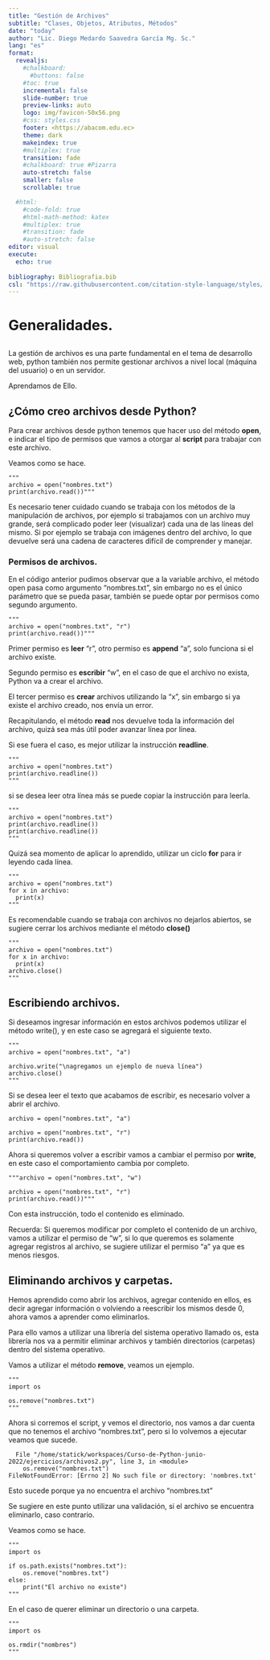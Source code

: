 ```yaml
---
title: "Gestión de Archivos"
subtitle: "Clases, Objetos, Atributos, Métodos"
date: "today"
author: "Lic. Diego Medardo Saavedra García Mg. Sc."
lang: "es"
format:
  revealjs:
    #chalkboard: 
      #buttons: false
    #toc: true
    incremental: false
    slide-number: true
    preview-links: auto
    logo: img/favicon-50x56.png
    #css: styles.css
    footer: <https://abacom.edu.ec>
    theme: dark
    makeindex: true
    #multiplex: true
    transition: fade
    #chalkboard: true #Pizarra
    auto-stretch: false
    smaller: false
    scrollable: true

  #html: 
    #code-fold: true
    #html-math-method: katex
    #multiplex: true
    #transition: fade
    #auto-stretch: false
editor: visual
execute: 
  echo: true
    
bibliography: Bibliografia.bib
csl: "https://raw.githubusercontent.com/citation-style-language/styles/master/apa.csl"
---
```


# Generalidades.

La gestión de archivos es una parte fundamental en el tema de desarrollo web, python también nos permite gestionar archivos a nivel local (máquina del usuario) o en un servidor.

Aprendamos de Ello.

## ¿Cómo creo archivos desde Python?

Para crear archivos desde python tenemos que hacer uso del método **open**, e indicar el tipo de permisos que vamos a otorgar al **script** para trabajar con este archivo.

Veamos como se hace.

```pyhon
"""
archivo = open("nombres.txt")
print(archivo.read())"""
```

Es necesario tener cuidado cuando se trabaja con los métodos de la manipulación de archivos, por ejemplo si trabajamos con un archivo muy grande, será complicado poder leer (visualizar) cada una de las líneas del mismo. Si por ejemplo se trabaja con imágenes dentro del archivo, lo que devuelve será una cadena de caracteres difícil de comprender y manejar.

### Permisos de archivos.

En el código anterior pudimos observar que a la variable archivo, el método open pasa como argumento "nombres.txt", sin embargo no es el único parámetro que se pueda pasar, también se puede optar por permisos como segundo argumento.

```pyhon
"""
archivo = open("nombres.txt", "r")
print(archivo.read())"""
```

Primer permiso es **leer** "r", otro permiso es **append** "a", solo funciona si el archivo existe.

Segundo permiso es **escribir** "w", en el caso de que el archivo no exista, Python va a crear el archivo.

El tercer permiso es **crear** archivos utilizando la "x", sin embargo si ya existe el archivo creado, nos envía un error.

Recapitulando, el método **read** nos devuelve toda la información del archivo, quizá sea más útil poder avanzar línea por línea.

Si ese fuera el caso, es mejor utilizar la instrucción **readline**.

```pyhon
"""
archivo = open("nombres.txt")
print(archivo.readline())
"""
```

si se desea leer otra línea más se puede copiar la instrucción para leerla.

```pyhon
"""
archivo = open("nombres.txt")
print(archivo.readline())
print(archivo.readline())
"""
```

Quizá sea momento de aplicar lo aprendido, utilizar un ciclo **for** para ir leyendo cada línea.

```pyhon
"""
archivo = open("nombres.txt")
for x in archivo:
  print(x)
"""
```

Es recomendable cuando se trabaja con archivos no dejarlos abiertos, se sugiere cerrar los archivos mediante el método **close()**

```pyhon
"""
archivo = open("nombres.txt")
for x in archivo:
  print(x)
archivo.close()
"""
```

## Escribiendo archivos.

Si deseamos ingresar información en estos archivos podemos utilizar el método write(), y en este caso se agregará el siguiente texto.

```pyhon
"""
archivo = open("nombres.txt", "a")

archivo.write("\nagregamos un ejemplo de nueva línea")
archivo.close()
"""
```

Si se desea leer el texto que acabamos de escribir, es necesario volver a abrir el archivo.

```pyhon
archivo = open("nombres.txt", "a")

archivo = open("nombres.txt", "r")
print(archivo.read())
```

Ahora si queremos volver a escribir vamos a cambiar el permiso por **write**, en este caso el comportamiento cambia por completo.

```pyhon
"""archivo = open("nombres.txt", "w")

archivo = open("nombres.txt", "r")
print(archivo.read())"""
```

Con esta instrucción, todo el contenido es eliminado.

Recuerda: Si queremos modificar por completo el contenido de un archivo, vamos a utilizar el permiso de "w", si lo que queremos es solamente agregar registros al archivo, se sugiere utilizar el permiso "a" ya que es menos riesgos.

## Eliminando archivos y carpetas.

Hemos aprendido como abrir los archivos, agregar contenido en ellos, es decir agregar información o volviendo a reescribir los mismos desde 0, ahora vamos a aprender como eliminarlos.

Para ello vamos a utilizar una librería del sistema operativo llamado os, esta librería nos va a permitir eliminar archivos y también directorios (carpetas) dentro del sistema operativo.

Vamos a utilizar el método **remove**, veamos un ejemplo.

```pyhon
"""
import os

os.remove("nombres.txt")
"""
```

Ahora si corremos el script, y vemos el directorio, nos vamos a dar cuenta que no tenemos el archivo "nombres.txt", pero si lo volvemos a ejecutar veamos que sucede.

```shell
  File "/home/statick/workspaces/Curso-de-Python-junio-2022/ejercicios/archivos2.py", line 3, in <module>
    os.remove("nombres.txt")
FileNotFoundError: [Errno 2] No such file or directory: 'nombres.txt'
```

Esto sucede porque ya no encuentra el archivo "nombres.txt"

Se sugiere en este punto utilizar una validación, si el archivo se encuentra eliminarlo, caso contrario.

Veamos como se hace.

```pyhon
"""
import os

if os.path.exists("nombres.txt"):
    os.remove("nombres.txt")
else:
    print("El archivo no existe")
"""
```

En el caso de querer eliminar un directorio o una carpeta.

```pyhon
"""
import os

os.rmdir("nombres")
"""
```
